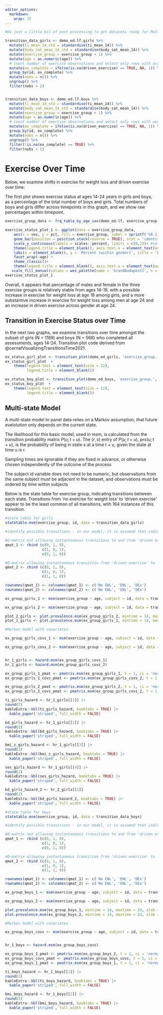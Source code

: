 ```yaml
---
editor_options: 
  markdown: 
    wrap: 72
---
```


```r

#Do just a little bit of post processing to get datasets ready for Multi-state Transition Modeling in Girls and Boys

transition_data_girls <- demo_ed.lf.girls %>% 
  mutate(ti_mean_14_std = standardise(ti_mean_14)) %>% 
  mutate(body_sat_mean_14_std = standardise(body_sat_mean_14)) %>% 
  mutate(exercise_group = exercise_group + 1) %>% 
  mutate(age = as.numeric(age)) %>% 
  # count number of exercise observations and select only rows with available exercise data and only individuals who have completed at least two exercise assessments 
  mutate(ex_complete = ifelse(is.na(driven_exercise) == TRUE, NA, 1)) %>%
  group_by(id, ex_complete) %>% 
  mutate(nobs = n()) %>% 
  ungroup() %>%   
  filter(nobs > 1) 


transition_data_boys <- demo_ed.lf.boys %>% 
  mutate(ti_mean_14_std = standardise(ti_mean_14)) %>% 
  mutate(body_sat_mean_14_std = standardise(body_sat_mean_14)) %>% 
  mutate(exercise_group = exercise_group + 1) %>% 
  mutate(age = as.numeric(age)) %>% 
  # count number of exercise observations and select only rows with available exercise data and only individuals who have completed at least two exercise assessments 
  mutate(ex_complete = ifelse(is.na(driven_exercise) == TRUE, NA, 1)) %>%
  group_by(id, ex_complete) %>% 
  mutate(nobs = n()) %>% 
  ungroup() %>%   
  filter(!is.na(ex_complete) == TRUE) %>% 
  filter(nobs > 1) 

```


# Exercise Over Time

Below, we examine shifts in exercise for weight loss and driven exercise
over time:

The first plot shows exercise status at ages 14-24 years in girls and
boys, as a percentage of the total number of boys and girls. Total
numbers of boys and girls differ across timepoints in this graph, and we
show raw percentages within timepoint.

```r
exercise_group_data <- frq_table_by_age_sex(demo_ed.lf, exercise_group)

exercise_status_plot_1 <- ggplot(data = exercise_group_data, 
    aes(x = sex, y = pct, fill = exercise_group, label = sprintf('%0.1f%%', pct*100))) + #set the aesthetic features, including the labels at one decimal place
    geom_bar(position = position_stack(reverse = TRUE), stat = 'identity') + #add column graph, with male and female separated
    scale_y_continuous(labels = scales::percent, limits = c(0,1))+ #set the lower and upper limits of the y axis ( 0-100 percent); 
    theme(legend.title = element_blank(), axis.text.x = element_text(angle = 45, vjust = 1, hjust = 1), text = element_text(size = 15))+ #make legend text a bit bigger
    labs(x = element_blank(), y = 'Percent (within gender)', title = 'Exercise Groups Across Age') +
    facet_wrap(~age) + 
    theme_classic()+
    theme(legend.title = element_blank(), axis.text.x = element_text(angle = 45, vjust = 1, hjust = 1), text = element_text(size = 15)) + #make legend text a bit bigger 
   scale_fill_manual(values = wes_palette(name = 'GrandBudapest1', n = 3 ))
exercise_status_plot_1
```

Overall, it appears that percentage of males and female in the three
exercise groups is relatively stable from ages 14-18, with a possible
increase in exercise for weight loss at age 18 among girls, and a more
substantive increase in exercise for weight loss among men at age 24 and
an increase in driven exercise across gender at age 24.

## Transition in Exercise Status over Time

In the next two graphs, we examine transitions over time amongst the
subset of girls (N = 1169) and boys (N = 568) who completed all
assessments, ages 14-24. Transition plot code derived from
@cernatVisualizingTransitionsTime2021.

```r
ex_status_girl_plot <- transition_plot(demo_ed_girls, 'exercise_group.', 'Exercise Status Across Age in Girls', na.rm = TRUE)
ex_status_girl_plot  + 
    theme(legend.text = element_text(size = 12),
          legend.title = element_blank())
```

```r
ex_status_boy_plot <- transition_plot(demo_ed_boys, 'exercise_group.', 'Exercise Status Across Age in Boys', na.rm = TRUE)
ex_status_boy_plot  + 
    theme(legend.text = element_text(size = 12),
          legend.title = element_blank())
```

## Multi-state Model

A multi-state model to panel data relies on a Markov assumption, that future evelolution only depends on the current state. 

The likelihood for this basic model, used in msm, is calculated from the transition probability matrix $P(u; t + u)$. The $(r, s)$ entry of $P(u; t + u)$, $prs(u; t + u)$, is the
probability of being in state s at a time t + u, given the state at time u is r.

Sampling times are ignorable if they are fixed in advance, or otherwise chosen independently of the outcome of the process

The subject id variable does not need to be numeric, but observations from the same subject must be adjacent in the dataset, and observations must be ordered by time within subjects

Below is the state table for exercise group, indicating transitions between each state. Transitions from 'no exercise for weight loss' to 'driven exercise' appear to be the least common of all transitions, wtih 164 instances of this transition. 


```r
#state table for girls
statetable.msm(exercise_group, id, data = transition_data_girls)

#identify possible transitions - in our model, it is assumed that individuals do not need to 'pass through' exercise for weight loss when transitioning in and out of driven exercise, thus; all possible transitions are allowed

#Q-matrix not allowing instantaneous transitions to and from 'driven exercise' and 'no exercise for weight loss'
qmat_1 <- rbind (c(0, 1, 0), 
                 c(1, 0, 1),
                 c(0, 1, 0))

#Q-matrix allowing instantaneous transition from 'driven exercise' to 'no exercise for weight loss'
qmat_2 <- rbind (c(0, 1, 0), 
                 c(1, 0, 1),
                 c(1, 1, 0))

rownames(qmat_1) <- colnames(qmat_1) <- c('No EWL', 'EWL', 'DEx')
rownames(qmat_2) <- colnames(qmat_2) <- c('No EWL', 'EWL', 'DEx')

ex_group_girls_1 <- msm(exercise_group ~ age, subject = id, data = transition_data_girls, qmatrix = qmat_1, gen.inits = TRUE, control = list(fnscale = 5000, maxit = 10000))

ex_group_girls_2 <- msm(exercise_group ~ age, subject = id, data = transition_data_girls, qmatrix = qmat_2, gen.inits = TRUE, control = list(fnscale = 5000, maxit = 10000))

plot_2_girls <- plot.prevalence.msm(ex_group_girls_2, mintime = 14, maxtime = 24, xlab = 'age', legend.pos = c(19, 90))
plot_1_girls <- plot.prevalence.msm(ex_group_girls_1, mintime = 14, maxtime = 24, xlab = 'age', legend.pos = c(19, 90))

#Markov model with covariates

ex_group_girls_covs_1 <- msm(exercise_group ~ age, subject = id, data = transition_data_girls, qmatrix = qmat_1, gen.inits = TRUE, control = list(fnscale =5000, maxit = 100000, reltol = 1e-16), covariates = ~ ti_mean_14_std + body_sat_mean_14_std + bmi_z_bestavail.13 + parent_highest_occupation)

ex_group_girls_covs_2 <- msm(exercise_group ~ age, subject = id, data = transition_data_girls, qmatrix = qmat_2, gen.inits = TRUE, control = list(fnscale =5000, maxit = 100000, reltol = 1e-16), covariates = ~ body_sat_mean_14_std)


hr_1_girls <- hazard.msm(ex_group_girls_covs_1)
hr_2_girls <- hazard.msm(ex_group_girls_covs_2)

ex_group_girls_1_pmat <- pmatrix.msm(ex_group_girls_1, t = 1, ci = 'normal')
ex_group_girls_1_covs_pmat <- pmatrix.msm(ex_group_girls_covs_2, t = 1, ci = 'normal')

ex_group_girls_2_pmat <- pmatrix.msm(ex_group_girls_2, t = 1, ci = 'normal')
ex_group_girls_2_covs_pmat <- pmatrix.msm(ex_group_girls_covs_2, t = 1, ci = 'normal')

ti_girls_hazard <- hr_1_girls[[1]] |> 
round(2)
kableExtra::kbl(ti_girls_hazard, booktabs = TRUE) |> 
  kable_paper('striped', full_width = FALSE)  

bd_girls_hazard <- hr_1_girls[[2]] |> 
round(2)
kableExtra::kbl(bd_girls_hazard, booktabs = TRUE) |> 
  kable_paper('striped', full_width = FALSE)  

bmi_z_girls_hazard <- hr_1_girls[[3]] |> 
round(2)
kableExtra::kbl(bmi_z_girls_hazard, booktabs = TRUE) |> 
  kable_paper('striped', full_width = FALSE)  

ses_girls_hazard <- hr_1_girls[[4]] |> 
round(2)
kableExtra::kbl(ses_girls_hazard, booktabs = TRUE) |> 
  kable_paper('striped', full_width = FALSE)  

bd_girls_hazard_2 <- hr_2_girls[[1]]
round(2)
kableExtra::kbl(bd_girls_hazard_2, booktabs = TRUE) |> 
  kable_paper('striped', full_width = FALSE)  
```

```r
#state table for boys
statetable.msm(exercise_group, id, data = transition_data_boys)

#identify possible transitions - in our model, it is assumed that individuals do not need to 'pass through' exercise for weight loss when transitioning in and out of driven exercise, thus; all possible transitions are allowed

#Q-matrix not allowing instantaneous transitions to and from 'driven exercise' and 'no exercise for weight loss'
qmat_1 <- rbind (c(0, 1, 0), 
                 c(1, 0, 1),
                 c(0, 1, 0))

#Q-matrix allowing instantaneous transition from 'driven exercise' to 'no exercise for weight loss'
qmat_2 <- rbind (c(0, 1, 0), 
                 c(1, 0, 1),
                 c(1, 1, 0))

rownames(qmat_1) <- colnames(qmat_1) <- c('No EWL', 'EWL', 'DEx')
rownames(qmat_2) <- colnames(qmat_2) <- c('No EWL', 'EWL', 'DEx')

ex_group_boys_1 <- msm(exercise_group ~ age, subject = id, data = transition_data_boys, qmatrix = qmat_1, gen.inits = TRUE, control = list(fnscale = 5000, maxit = 10000))

ex_group_boys_2 <- msm(exercise_group ~ age, subject = id, data = transition_data_boys, qmatrix = qmat_2, gen.inits = TRUE, control = list(fnscale = 5000, maxit = 10000))

plot.prevalence.msm(ex_group_boys_1, mintime = 14, maxtime = 24, xlab = 'age', legend.pos = c(19, 90))
plot.prevalence.msm(ex_group_boys_2, mintime = 14, maxtime = 24, xlab = 'age', legend.pos = c(19, 90))

#Markov model with covariates

ex_group_boys_covs <- msm(exercise_group ~ age, subject = id, data = transition_data_boys, qmatrix = qmat_1, gen.inits = TRUE, control = list(fnscale =5000, maxit = 1000000, reltol = 1e-16), covariates = ~  ti_mean_14_std + bmi_z_bestavail.13)


hr_1_boys <- hazard.msm(ex_group_boys_covs)

ex_group_boys_2_pmat <- pmatrix.msm(ex_group_boys_2, t = 1, ci = 'normal')
ex_group_boys_covs_pmat <- pmatrix.msm(ex_group_boys_covs, t = 1, ci = 'normal')
ex_group_boys_1_pmat <- pmatrix.msm(ex_group_boys_1, t = 1, ci = 'normal')

ti_boys_hazard <- hr_1_boys[[1]] |> 
round(2)
kableExtra::kbl(ti_boys_hazard, booktabs = TRUE) |> 
  kable_paper('striped', full_width = FALSE)  

bmi_boys_hazard <- hr_1_boys[[2]] |> 
round(2)
kableExtra::kbl(bmi_boys_hazard, booktabs = TRUE) |> 
  kable_paper('striped', full_width = FALSE)  


```

